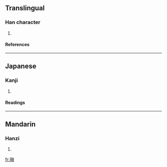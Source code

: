 ==Translingual==
===Han character===
{{Han char|rn=96|rad=玉|as=07|sn=11|four=|canj=一土人田卜 (MGOWY)}}
# {{defn|Han|sort=玉07}}
====References====
{{Han ref|kx=0732.160|dkj=20998|hdz=21117.130|uh=73FB|ud=29691}}

----
==Japanese==
===Kanji===
{{ja-kanji|grade=|rs=玉07}}
# {{defn|Japanese}} 
====Readings====
{{ja-readings|on=[[ばい]] (bai), [[め]] (me), [[まい]] (mai)|kun=[[たま]] (tama)}}

----
==Mandarin==
===Hanzi===
{{cmn-hanzi|pin=[[méi]] (mei2)|wg=mei<sup>2</sup>}}
# {{defn|Mandarin}}

[[fr:珻]]